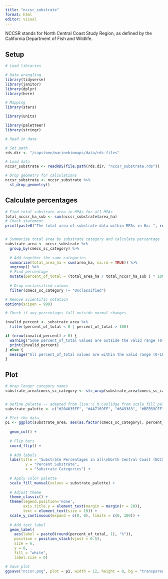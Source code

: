 ```yaml
---
title: "nccsr_substrate"
format: html
editor: visual
---
```


NCCSR stands for North Central Coast Study Region, as defined by the California Department of Fish and Wildlife.

## Setup

```r
# Load libraries

# Data wrangling
library(tidyverse)
library(janitor)
library(dplyr)
library(here)

# Mapping
library(stars)

library(units)

library(paletteer)
library(stringr)
```

```r
# Read in data

# Set path
rds.dir <- "/capstone/marinebiomaps/data/rds-files"

# Load data
nccsr_substrate <- readRDS(file.path(rds.dir, "nccsr_substrate.rds"))

# Drop geometry for calculations
nccsr_substrate <- nccsr_substrate %>%
  st_drop_geometry() 
```

## Calculate percentages

```r
# Find total substrate area in MPAs for all MPAs
total_nccsr_ha_sub <- sum(nccsr_substrate$area_ha)
# Check statement
print(paste0("The total area of substrate data within MPAs in Ha: ", round(total_nccsr_ha_sub)))


# Summarize total area by substrate category and calculate percentage
substrate_area <- nccsr_substrate %>% 
  group_by(cmecs_sc_category) %>% 
  
  # Add together the same categories
  summarize(total_area_ha = sum(area_ha, na.rm = TRUE)) %>% 
  ungroup() %>% 
  # Find percentage
  mutate(percent_of_total = (total_area_ha / total_nccsr_ha_sub ) * 100) %>%
  
  # Drop unclassified column
  filter(cmecs_sc_category != "Unclassified")

# Remove scientific notation
options(scipen = 999)
```

```r
# Check if any percentages fall outside normal changes

invalid_percent <- substrate_area %>%
  filter(percent_of_total < 0 | percent_of_total > 100)

if (nrow(invalid_percent) > 0) {
  warning("Some percent_of_total values are outside the valid range (0-100). Check the following rows:")
  print(invalid_percent)
} else {
  message("All percent_of_total values are within the valid range (0-100).")
}

```

## Plot

```r
# Wrap longer category names
substrate_area$cmecs_sc_category <- str_wrap(substrate_area$cmecs_sc_category, width = 20)


# Define palette -- adapted from lisa::C_M_Coolidge from scale_fill_paletteer
substrate_palette <- c("#204035FF", "#4A7169FF", "#849383", "#BEB59CFF", "#735231FF", "#49271BFF")

# Plot the data
p1 <- ggplot(substrate_area, aes(as.factor(cmecs_sc_category), percent_of_total, fill = cmecs_sc_category)) +
  
  geom_col() +
  
  # Flip bars
  coord_flip() +
  
  # Add labels
  labs(title = "Substrate Percentages in all\nNorth Central Coast (NCCSR) MPAs",
         y = "Percent Substrate",
         x = "Substrate Categories") +
  
  # Apply color palette
  scale_fill_manual(values = substrate_palette) +
  
  # Adjust theme
  theme_classic() +
  theme(legend.position='none',
        axis.title.y = element_text(margin = margin(r = 20)),
        text = element_text(size = 18)) +
  scale_y_continuous(expand = c(0, 0), limits = c(0, 100)) +
  
  # Add text label
  geom_label(
    aes(label = paste0(round(percent_of_total, 1), "%")), 
    position = position_stack(vjust = 0.5), 
    size = 6,
    y = 8,
    fill = "white",
    label.size = 0)
```

```r
# Save plot
ggsave("nccsr.png", plot = p1, width = 12, height = 8, bg = "transparent")
```
